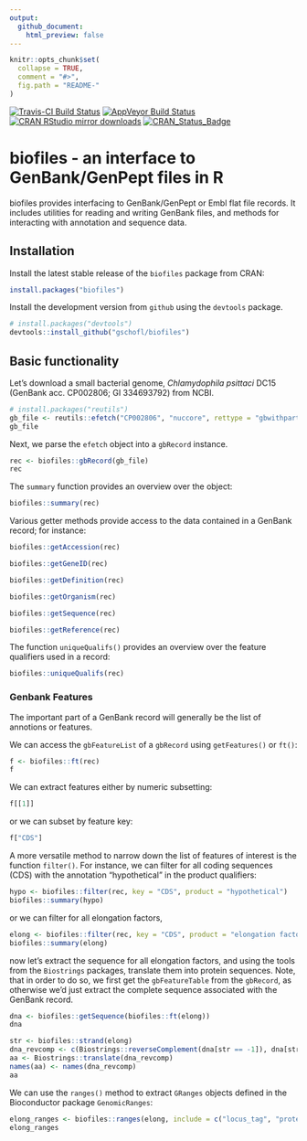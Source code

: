 ```yaml
---
output: 
  github_document:
    html_preview: false
---
```


<!-- README.md is generated from README.Rmd. Please edit that file -->

```r
knitr::opts_chunk$set(
  collapse = TRUE,
  comment = "#>",
  fig.path = "README-"
)
```
[![Travis-CI Build Status](https://travis-ci.org/gschofl/biofiles.svg?branch=master)](https://travis-ci.org/gschofl/biofiles)
[![AppVeyor Build Status](https://ci.appveyor.com/api/projects/status/github/gschofl/biofiles?branch=master&svg=true)](https://ci.appveyor.com/project/gschofl/biofiles)
[![CRAN RStudio mirror downloads](http://cranlogs.r-pkg.org/badges/biofiles)](http://cran.r-project.org/web/packages/biofiles/index.html)
[![CRAN_Status_Badge](http://www.r-pkg.org/badges/version/biofiles)](https://cran.r-project.org/package=biofiles)

# biofiles - an interface to GenBank/GenPept files in R

biofiles provides interfacing to GenBank/GenPept or Embl flat
file records. It includes utilities for reading and writing GenBank
files, and methods for interacting with annotation and sequence data.

## Installation

Install the latest stable release of the `biofiles` package from CRAN:

```r
install.packages("biofiles")
```

Install the development version from `github` using the `devtools` package.

```r
# install.packages("devtools")
devtools::install_github("gschofl/biofiles")
```

## Basic functionality

Let's download a small bacterial genome, _Chlamydophila psittaci_ DC15
(GenBank acc. CP002806; GI 334693792) from NCBI.

```r
# install.packages("reutils")
gb_file <- reutils::efetch("CP002806", "nuccore", rettype = "gbwithparts", retmode = "text")
gb_file
```

Next, we parse the `efetch` object into a `gbRecord` instance.


```r
rec <- biofiles::gbRecord(gb_file)
rec
```


The `summary` function provides an overview over the object:


```r
biofiles::summary(rec)
```

Various getter methods provide access to the data contained in a GenBank record;
for instance:

```r
biofiles::getAccession(rec)
```

```r
biofiles::getGeneID(rec)
```

```r
biofiles::getDefinition(rec)
```

```r
biofiles::getOrganism(rec)
```


```r
biofiles::getSequence(rec)
```

```r
biofiles::getReference(rec)
```


The function `uniqueQualifs()` provides an overview over the feature qualifiers used
in a record:


```r
biofiles::uniqueQualifs(rec)
```

### Genbank Features

The important part of a GenBank record will generally be the list of annotions
or features.

We can access the `gbFeatureList` of a `gbRecord` using `getFeatures()` or `ft()`:


```r
f <- biofiles::ft(rec)
f
```

We can extract features either by numeric subsetting:

```r
f[[1]]
```

or we can subset by feature key:

```r
f["CDS"]
```

A more versatile method to narrow down the list of features of interest is the 
function `filter()`.
For instance, we can filter for all coding sequences (CDS) with the
annotation "hypothetical" in the product qualifiers:

```r
hypo <- biofiles::filter(rec, key = "CDS", product = "hypothetical")
biofiles::summary(hypo)
```

or we can filter for all elongation factors,

```r
elong <- biofiles::filter(rec, key = "CDS", product = "elongation factor")
biofiles::summary(elong)
```

now let's extract the sequence for all elongation factors, and using the tools
from the `Biostrings` packages, translate them into protein sequences. Note, that
in order to do so, we first get the `gbFeatureTable` from the `gbRecord`, as otherwise
we'd just extract the complete sequence associated with the GenBank record.

```r
dna <- biofiles::getSequence(biofiles::ft(elong))
dna
```

```r
str <- biofiles::strand(elong)
dna_revcomp <- c(Biostrings::reverseComplement(dna[str == -1]), dna[str == 1])
aa <- Biostrings::translate(dna_revcomp)
names(aa) <- names(dna_revcomp)
aa
```

We can use the `ranges()` method to extract `GRanges` objects defined in the
Bioconductor package `GenomicRanges`:

```r
elong_ranges <- biofiles::ranges(elong, include = c("locus_tag", "protein_id", "product"))
elong_ranges
```





